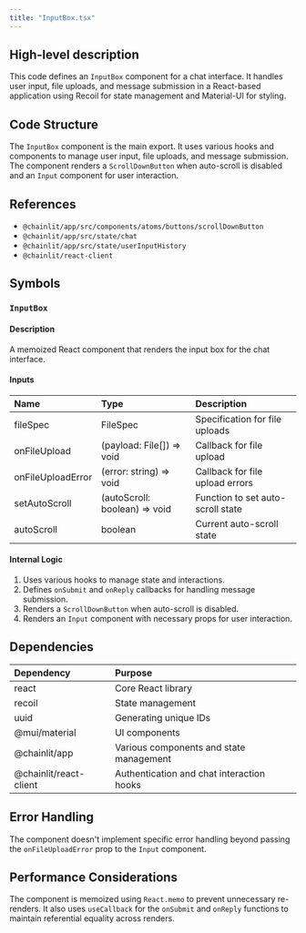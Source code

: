 ```yaml
---
title: "InputBox.tsx"
---
```


## High-level description
This code defines an `InputBox` component for a chat interface. It handles user input, file uploads, and message submission in a React-based application using Recoil for state management and Material-UI for styling.

## Code Structure
The `InputBox` component is the main export. It uses various hooks and components to manage user input, file uploads, and message submission. The component renders a `ScrollDownButton` when auto-scroll is disabled and an `Input` component for user interaction.

## References
- `@chainlit/app/src/components/atoms/buttons/scrollDownButton`
- `@chainlit/app/src/state/chat`
- `@chainlit/app/src/state/userInputHistory`
- `@chainlit/react-client`

## Symbols

### `InputBox`
#### Description
A memoized React component that renders the input box for the chat interface.

#### Inputs
| Name | Type | Description |
|:-----|:-----|:------------|
| fileSpec | FileSpec | Specification for file uploads |
| onFileUpload | (payload: File[]) =&gt; void | Callback for file upload |
| onFileUploadError | (error: string) =&gt; void | Callback for file upload errors |
| setAutoScroll | (autoScroll: boolean) =&gt; void | Function to set auto-scroll state |
| autoScroll | boolean | Current auto-scroll state |

#### Internal Logic
1. Uses various hooks to manage state and interactions.
2. Defines `onSubmit` and `onReply` callbacks for handling message submission.
3. Renders a `ScrollDownButton` when auto-scroll is disabled.
4. Renders an `Input` component with necessary props for user interaction.

## Dependencies
| Dependency | Purpose |
|:-----------|:--------|
| react | Core React library |
| recoil | State management |
| uuid | Generating unique IDs |
| @mui/material | UI components |
| @chainlit/app | Various components and state management |
| @chainlit/react-client | Authentication and chat interaction hooks |

## Error Handling
The component doesn't implement specific error handling beyond passing the `onFileUploadError` prop to the `Input` component.

## Performance Considerations
The component is memoized using `React.memo` to prevent unnecessary re-renders. It also uses `useCallback` for the `onSubmit` and `onReply` functions to maintain referential equality across renders.